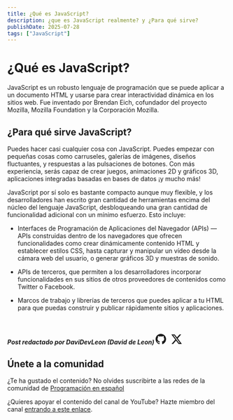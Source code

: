 ```yaml
---
title: ¿Qué es JavaScript?
description: ¿que es JavaScript realmente? y ¿Para qué sirve?
publishDate: 2025-07-28
tags: ["JavaScript"]
---
```



# ¿Qué es JavaScript?

JavaScript es un robusto lenguaje de programación que se puede aplicar a un documento HTML y usarse para crear interactividad dinámica en los sitios web. Fue inventado por Brendan Eich, cofundador del proyecto Mozilla, Mozilla Foundation y la Corporación Mozilla.

## ¿Para qué sirve JavaScript?

Puedes hacer casi cualquier cosa con JavaScript. Puedes empezar con pequeñas cosas como carruseles, galerías de imágenes, diseños fluctuantes, y respuestas a las pulsaciones de botones. Con más experiencia, serás capaz de crear juegos, animaciones 2D y gráficos 3D, aplicaciones integradas basadas en bases de datos ¡y mucho más!

JavaScript por sí solo es bastante compacto aunque muy flexible, y los desarrolladores han escrito gran cantidad de herramientas encima del núcleo del lenguaje JavaScript, desbloqueando una gran cantidad de funcionalidad adicional con un mínimo esfuerzo. Esto incluye:

* Interfaces de Programación de Aplicaciones del Navegador (APIs) — APIs construidas dentro de los navegadores que ofrecen funcionalidades como crear dinámicamente contenido HTML y establecer estilos CSS, hasta capturar y manipular un vídeo desde la cámara web del usuario, o generar gráficos 3D y muestras de sonido.

* APIs de terceros, que permiten a los desarrolladores incorporar funcionalidades en sus sitios de otros proveedores de contenidos como Twitter o Facebook.

* Marcos de trabajo y librerías de terceros que puedes aplicar a tu HTML para que puedas construir y publicar rápidamente sitios y aplicaciones.

<br />

##### Post redactado por DaviDevLeon (David de Leon) <a href="https://github.com/DaviDevLeon" target="_blank" rel="noopener noreferrer"><svg xmlns="http://www.w3.org/2000/svg" width="24" height="24" fill="currentColor" class="bi bi-github" viewBox="0 0 16 16"><path d="M8 0C3.58 0 0 3.58 0 8c0 3.54 2.29 6.53 5.47 7.59.4.07.55-.17.55-.38 0-.19-.01-.82-.01-1.49-2.01.37-2.53-.49-2.69-.94-.09-.23-.48-.94-.82-1.13-.28-.15-.68-.52-.01-.53.63-.01 1.08.58 1.23.82.72 1.21 1.87.87 2.33.66.07-.52.28-.87.51-1.07-1.78-.2-3.64-.89-3.64-3.95 0-.87.31-1.59.82-2.15-.08-.2-.36-1.02.08-2.12 0 0 .67-.21 2.2.82.64-.18 1.32-.27 2-.27s1.36.09 2 .27c1.53-1.04 2.2-.82 2.2-.82.44 1.1.16 1.92.08 2.12.51.56.82 1.27.82 2.15 0 3.07-1.87 3.75-3.65 3.95.29.25.54.73.54 1.48 0 1.07-.01 1.93-.01 2.2 0 .21.15.46.55.38A8.01 8.01 0 0 0 16 8c0-4.42-3.58-8-8-8"/></svg></a> <a href="https://x.com/DaviDevLeon" target="_blank" rel="noopener noreferrer" style="margin-left: 8px;"><svg xmlns="http://www.w3.org/2000/svg" width="24" height="24" fill="currentColor" class="bi bi-twitter-x" viewBox="0 0 16 16"><path d="M12.6.75h2.454l-5.36 6.142L16 15.25h-4.937l-3.867-5.07-4.425 5.07H.316l5.733-6.57L0 .75h5.063l3.495 4.633L12.601.75Zm-.86 13.028h1.36L4.323 2.145H2.865z"/></svg></a>

## Únete a la comunidad

¿Te ha gustado el contenido? No olvides suscribirte a las redes de la comunidad de <a href="https://programacion-es.dev/redes/" target="_blank" rel="noopener noreferrer">Programación en español</a>

¿Quieres apoyar el contenido del canal de YouTube? Hazte miembro del canal <a href="https://www.youtube.com/channel/UCNliuGyPizt7uNcdCrUoduQ/join" target="_blank" rel="noopener noreferrer">entrando a este enlace</a>.

